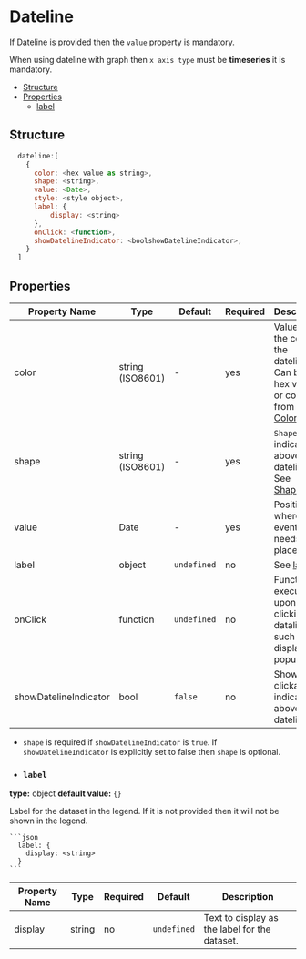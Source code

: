 # Dateline

If Dateline is provided then the `value` property is mandatory.

When using dateline with graph then `x axis type` must be **timeseries** it is mandatory.

-   [Structure](#structure)
-   [Properties](#properties)
    -   [label](#label)


## Structure

  ```js
    dateline:[
      {
        color: <hex value as string>,
        shape: <string>,
        value: <Date>,
        style: <style object>,
        label: {
            display: <string>
        },
        onClick: <function>,
        showDatelineIndicator: <boolshowDatelineIndicator>,
      }
    ]
  ```


## Properties

| Property Name         | Type             | Default     | Required | Description                                                                                 |
|-----------------------|------------------|-------------|----------|---------------------------------------------------------------------------------------------|
| color                 | string (ISO8601) | -           | yes      | Value for the color of the dateline. Can be a hex value or constant from [Colors](./colors). |
| shape                 | string (ISO8601) | -           | yes      | `Shape` of the indicator above dateline. See [Shapes](./Shapes).                            |
| value                 | Date             | -           | yes      | Position where eventline needs to be placed.                                                |
| label                 | object           | `undefined` | no       | See [label](#label).                                                                        |
| onClick               | function         | `undefined` | no       | Function to execute upon clicking the dataline, such as to display a popup.                 |
| showDatelineIndicator | bool             | `false`     | no       | Shows a clickable indicator above dateline.                                                 |

* `shape` is required if `showDatelineIndicator` is `true`.
If `showDatelineIndicator` is explicitly set to false then `shape` is optional.


- ### `label`
**type:** object
**default value:** `{}`

  Label for the dataset in the legend. If it is not provided then it will not be shown in the legend.

    ```json
      label: {
        display: <string>
      }
    ```

  | Property Name | Type   | Required | Default     | Description                                   |
  |---------------|--------|----------|-------------|-----------------------------------------------|
  | display       | string | no       | `undefined` | Text to display as the label for the dataset. |
